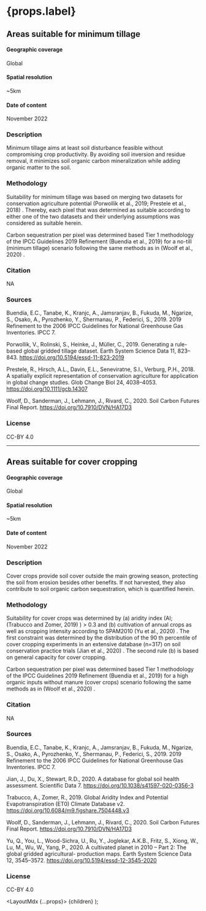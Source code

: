 
# {props.label}

## Areas suitable for minimum tillage

#### Geographic coverage
Global

#### Spatial resolution
~5km

#### Date of content
November 2022

### Description
Minimum tillage aims at least soil disturbance feasible without compromising crop productivity.
By avoiding soil inversion and residue removal, it minimizes soil organic carbon mineralization
while adding organic matter to the soil.

### Methodology
Suitability for minimum tillage was based on merging two datasets for conservation agriculture
potential (Porwollik et al., 2019; Prestele et al., 2018) . Thereby, each pixel that was determined
as suitable according to either one of the two datasets and their underlying assumptions was
considered as suitable herein.

Carbon sequestration per pixel was determined based Tier 1 methodology of the IPCC
Guidelines 2019 Refinement (Buendia et al., 2019) for a no-till (minimum tillage) scenario
following the same methods as in (Woolf et al., 2020) .

### Citation
NA

### Sources
Buendia, E.C., Tanabe, K., Kranjc, A., Jamsranjav, B., Fukuda, M., Ngarize, S., Osako, A.,
Pyrozhenko, Y., Shermanau, P., Federici, S., 2019. 2019 Refinement to the 2006 IPCC
Guidelines for National Greenhouse Gas Inventories. IPCC 7.

Porwollik, V., Rolinski, S., Heinke, J., Müller, C., 2019. Generating a rule-based global gridded
tillage dataset. Earth System Science Data 11, 823–843. https://doi.org/10.5194/essd-11-823-2019

Prestele, R., Hirsch, A.L., Davin, E.L., Seneviratne, S.I., Verburg, P.H., 2018. A spatially explicit
representation of conservation agriculture for application in global change studies. Glob
Change Biol 24, 4038–4053. https://doi.org/10.1111/gcb.14307

Woolf, D., Sanderman, J., Lehmann, J., Rivard, C., 2020. Soil Carbon Futures Final Report.
https://doi.org/10.7910/DVN/HA17D3

### License
CC-BY 4.0

-------------------------------------------------------

## Areas suitable for cover cropping

#### Geographic coverage
Global

#### Spatial resolution
~5km

#### Date of content
November 2022

### Description
Cover crops provide soil cover outside the main growing season, protecting the soil from
erosion besides other benefits. If not harvested, they also contribute to soil organic carbon
sequestration, which is quantified herein.

### Methodology
Suitability for cover crops was determined by (a) aridity index (AI; (Trabucco and Zomer, 2019) )
&gt; 0.3 and (b) cultivation of annual crops as well as cropping intensity according to SPAM2010
(Yu et al., 2020) . The first constraint was determined by the distribution of the 90 th percentile of
cover cropping experiments in an extensive database (n=317) on soil conservation practice
trials (Jian et al., 2020) . The second rule (b) is based on general capacity for cover cropping.

Carbon sequestration per pixel was determined based Tier 1 methodology of the IPCC
Guidelines 2019 Refinement (Buendia et al., 2019) for a high organic inputs without manure
(cover crops) scenario following the same methods as in (Woolf et al., 2020) .

### Citation
NA

### Sources
Buendia, E.C., Tanabe, K., Kranjc, A., Jamsranjav, B., Fukuda, M., Ngarize, S., Osako, A.,
Pyrozhenko, Y., Shermanau, P., Federici, S., 2019. 2019 Refinement to the 2006 IPCC
Guidelines for National Greenhouse Gas Inventories. IPCC 7.

Jian, J., Du, X., Stewart, R.D., 2020. A database for global soil health assessment. Scientific
Data 7. https://doi.org/10.1038/s41597-020-0356-3

Trabucco, A., Zomer, R., 2019. Global Aridity Index and Potential Evapotranspiration (ET0)
Climate Database v2. https://doi.org/10.6084/m9.figshare.7504448.v3

Woolf, D., Sanderman, J., Lehmann, J., Rivard, C., 2020. Soil Carbon Futures Final Report.
https://doi.org/10.7910/DVN/HA17D3

Yu, Q., You, L., Wood-Sichra, U., Ru, Y., Joglekar, A.K.B., Fritz, S., Xiong, W., Lu, M., Wu, W.,
Yang, P., 2020. A cultivated planet in 2010 – Part 2: The global gridded agricultural-
production maps. Earth System Science Data 12, 3545–3572.
https://doi.org/10.5194/essd-12-3545-2020

### License
CC-BY 4.0

  <LayoutMdx {...props}>
    {children}
  </LayoutMdx>
);
